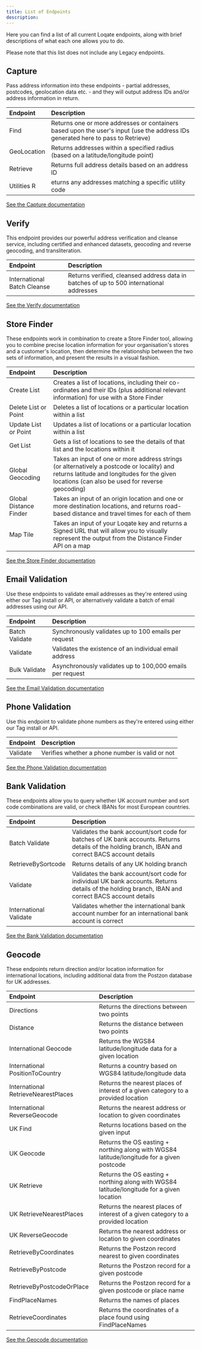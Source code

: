 ```yaml
---
title: List of Endpoints
description: 
---
```


Here you can find a list of all current Loqate endpoints, along with brief descriptions of what each one allows you to do.

Please note that this list does not include any Legacy endpoints.

## Capture
Pass address information into these endpoints - partial addresses, postcodes, geolocation data etc. - and they will output address IDs and/or address information in return.

| Endpoint	| Description | 
| :--- | :--- | 
| Find	| Returns one or more addresses or containers based upon the user's input (use the address IDs generated here to pass to Retrieve) | 
| GeoLocation	| Returns addresses within a specified radius (based on a latitude/longitude point) | 
| Retrieve	| Returns full address details based on an address ID | 
| Utilities	R| eturns any addresses matching a specific utility code | 
 
[See the Capture documentation](/api-reference/address-capture/address-capture-api-landing)

## Verify
This endpoint provides our powerful address verification and cleanse service, including certified and enhanced datasets, geocoding and reverse geocoding, and transliteration.

| Endpoint	| Description | 
| :--- | :--- | 
| International Batch Cleanse	| Returns verified, cleansed address data in batches of up to 500 international addresses | 
 
[See the Verify documentation](/api-reference/address-verify/address-verify-api-landing)

## Store Finder
These endpoints work in combination to create a Store Finder tool, allowing you to combine precise location information for your organisation's stores and a customer's location, then determine the relationship between the two sets of information, and present the results in a visual fashion.

| Endpoint	| Description | 
| :--- | :--- | 
| Create List	| Creates a list of locations, including their co-ordinates and their IDs (plus additional relevant information) for use with a Store Finder | 
| Delete List or Point	| Deletes a list of locations or a particular location within a list | 
| Update List or Point	| Updates a list of locations or a particular location within a list | 
| Get List	| Gets a list of locations to see the details of that list and the locations within it | 
| Global Geocoding	| Takes an input of one or more address strings (or alternatively a postcode or locality) and returns latitude and longitudes for the given locations (can also be used for reverse geocoding) | 
| Global Distance Finder	| Takes an input of an origin location and one or more destination locations, and returns road-based distance and travel times for each of them | 
| Map Tile	| Takes an input of your Loqate key and returns a Signed URL that will allow you to visually represent the output from the Distance Finder API on a map | 
 
[See the Store Finder documentation](/api-reference/store-finder/store-finder-api-landing)

## Email Validation
Use these endpoints to validate email addresses as they're entered using either our Tag install or API, or alternatively validate a batch of email addresses using our API.

| Endpoint	| Description | 
| :--- | :--- | 
| Batch Validate	| Synchronously validates up to 100 emails per request | 
| Validate	| Validates the existence of an individual email address | 
| Bulk Validate	| Asynchronously validates up to 100,000 emails per request | 
 
[See the Email Validation documentation](/api-reference/email-validation/email-validation-api-landing)

## Phone Validation
Use this endpoint to validate phone numbers as they're entered using either our Tag install or API.

| Endpoint	| Description | 
| :--- | :--- | 
| Validate	| Verifies whether a phone number is valid or not | 
 
[See the Phone Validation documentation](/api-reference/phone-validation/phone-validation-api-landing)

## Bank Validation
These endpoints allow you to query whether UK account number and sort code combinations are valid, or check IBANs for most European countries.

| Endpoint	| Description | 
| :--- | :--- | 
| Batch Validate	| Validates the bank account/sort code for batches of UK bank accounts. Returns details of the holding branch, IBAN and correct BACS account details | 
| RetrieveBySortcode	| Returns details of any UK holding branch | 
| Validate	| Validates the bank account/sort code for individual UK bank accounts. Returns details of the holding branch, IBAN and correct BACS account details | 
| International Validate	| Validates whether the international bank account number for an international bank account is correct | 
 
[See the Bank Validation documentation](/api-reference/bank-validation/bank-validation-api-landing)

## Geocode
These endpoints return direction and/or location information for international locations, including additional data from the Postzon database for UK addresses. 

| Endpoint	| Description | 
| :--- | :--- | 
| Directions	| Returns the directions between two points | 
| Distance	| Returns the distance between two points | 
| International Geocode	| Returns the WGS84 latitude/longitude data for a given location | 
| International PositionToCountry	| Returns a country based on WGS84 latitude/longitude data | 
| International RetrieveNearestPlaces	| Returns the nearest places of interest of a given category to a provided location | 
| International ReverseGeocode	| Returns the nearest address or location to given coordinates | 
| UK Find	| Returns locations based on the given input | 
| UK Geocode	| Returns the OS easting + northing along with WGS84 latitude/longitude for a given postcode | 
| UK Retrieve	| Returns the OS easting + northing along with WGS84 latitude/longitude for a given location | 
| UK RetrieveNearestPlaces	| Returns the nearest places of interest of a given category to a provided location | 
| UK ReverseGeocode	| Returns the nearest address or location to given coordinates | 
| RetrieveByCoordinates	| Returns the Postzon record nearest to given coordinates | 
| RetrieveByPostcode	| Returns the Postzon record for a given postcode | 
| RetrieveByPostcodeOrPlace	| Returns the Postzon record for a given postcode or place name | 
| FindPlaceNames	| Returns the names of places | 
| RetrieveCoordinates	| Returns the coordinates of a place found using FindPlaceNames | 
 
[See the Geocode documentation](/api-reference/geocode/geocode-api-landing)